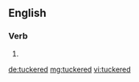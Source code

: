 ==English==

===Verb===
{{head|en|verb form}}

# {{en-past of|tucker}}

[[de:tuckered]]
[[mg:tuckered]]
[[vi:tuckered]]